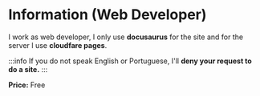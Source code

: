 # Information (Web Developer) #


I work as web developer, I only use **docusaurus** for the site and for the server I use **cloudfare pages**.


:::info
If you do not speak English or Portuguese, I'll **deny your request to do a site.**
:::


**Price:** Free
